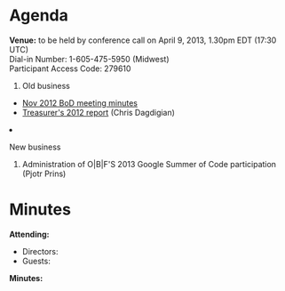 = Agenda =

'''Venue:''' to be held by conference call on April 9, 2013, 1.30pm EDT (17:30 UTC) <br/>
Dial-in Number:	1-605-475-5950 (Midwest) <br/>
Participant Access Code:	279610

<ol>
<li> Old business </li>
 <ul>
  <li> [[Minutes:2012_Nov_ConfCall| Nov 2012 BoD meeting minutes]]</li>
  <li> [[Media:2012-OBF-Treasurers-Report.pdf| Treasurer's 2012 report]] (Chris Dagdigian)</li>
 </ul>  
<li>New business</li>
<ol style="list-style-type:lower-roman">
 <li>Administration of O|B|F'S 2013 Google Summer of Code participation (Pjotr Prins)</li>
</ol>
</ol>

= Minutes =

'''Attending:'''
* Directors: 
* Guests: 

'''Minutes:'''
